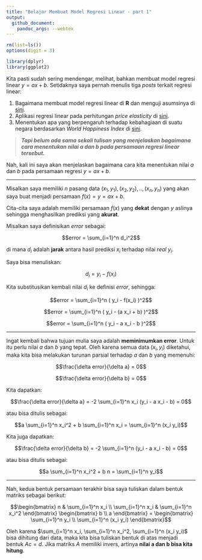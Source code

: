 ```yaml
---
title: "Belajar Membuat Model Regresi Linear - part 1"
output: 
  github_document:
    pandoc_args: --webtex
---
```


```r
rm(list=ls())
options(digit = 3)

library(dplyr)
library(ggplot2)
```

Kita pasti sudah sering mendengar, melihat, bahkan membuat model regresi linear $y = ax + b$. Setidaknya saya pernah menulis tiga _posts_ terkait regresi linear:

1. Bagaimana membuat model regresi linear di __R__ dan menguji asumsinya di [sini](https://ikanx101.com/blog/belajar-regresi/).
1. Aplikasi regresi linear pada perhitungan _price elasticity_ di [sini](https://ikanx101.com/blog/blog-posting-regresi/).
1. Menentukan apa yang berpengaruh terhadap kebahagiaan di suatu negara berdasarkan _World Happiness Index_ di [sini](https://ikanx101.com/blog/bahagia-survey/).

> ___Tapi belum ada sama sekali tulisan yang menjelaskan bagaimana cara menentukan nilai a dan b pada persamaan regresi linear tersebut.___

Nah, kali ini saya akan menjelaskan bagaimana cara kita menentukan nilai $a$ dan $b$ pada persamaan regresi $y = ax + b$.

---

Misalkan saya memiliki $n$ pasang data $(x_1,y_1),(x_2,y_2),..,(x_n,y_n)$ yang akan saya buat menjadi persamaan $f(x) = y = ax+b$.

Cita-cita saya adalah memiliki persamaan $f(x)$ yang __dekat__ dengan $y$ aslinya sehingga menghasilkan prediksi yang __akurat__.

Misalkan saya definisikan _error_ sebagai:

$$error = \sum_{i=1}^n d_i^2$$

di mana $d_i$ adalah __jarak__ antara hasil prediksi $x_i$ terhadap nilai _real_ $y_i$.

Saya bisa menuliskan:

$$d_i = y_i - f(x_i)$$

Kita substitusikan kembali nilai $d_i$ ke definisi _error_, sehingga:

$$error = \sum_{i=1}^n ( y_i - f(x_i) )^2$$ 

$$error = \sum_{i=1}^n ( y_i - (a x_i + b) )^2$$ 

$$error = \sum_{i=1}^n ( y_i - a x_i - b )^2$$ 

---

Ingat kembali bahwa tujuan mulia saya adalah __meminimumkan error__. Untuk itu perlu nilai $a$ dan $b$ yang tepat. Oleh karena semua data $(x_i,y_i)$ diketahui, maka kita bisa melakukan turunan parsial terhadap $a$ dan $b$ yang memenuhi:

$$\frac{\delta error}{\delta a} = 0$$

$$\frac{\delta error}{\delta b} = 0$$

Kita dapatkan:

$$\frac{\delta error}{\delta a} = -2 \sum_{i=1}^n x_i (y_i - a x_i - b) = 0$$

atau bisa ditulis sebagai: 

$$a \sum_{i=1}^n x_i^2 + b \sum_{i=1}^n x_i = \sum_{i=1}^n (x_i y_i)$$

Kita juga dapatkan:

$$\frac{\delta error}{\delta b} = -2 \sum_{i=1}^n (y_i - a x_i - b) = 0$$

atau bisa ditulis sebagai: 

$$a \sum_{i=1}^n x_i^2 + b n = \sum_{i=1}^n y_i$$

---

Nah, kedua bentuk persamaan terakhir bisa saya tuliskan dalam bentuk matriks sebagai berikut:

$$\begin{bmatrix}
n & \sum_{i=1}^n x_i \\ 
\sum_{i=1}^n x_i & \sum_{i=1}^n x_i^2 
\end{bmatrix} 
\begin{bmatrix} b \\ a \end{bmatrix} = 
\begin{bmatrix} \sum_{i=1}^n y_i \\ \sum_{i=1}^n (x_i y_i) \end{bmatrix}$$

Oleh karena $\sum_{i=1}^n x_i, \sum_{i=1}^n x_i^2, \sum_{i=1}^n (x_i y_i)$ bisa dihitung dari data, maka kita bisa tuliskan bentuk di atas menjadi bentuk $A c = d$. Jika matriks $A$ memiliki invers, artinya __nilai a dan b bisa kita hitung__.


